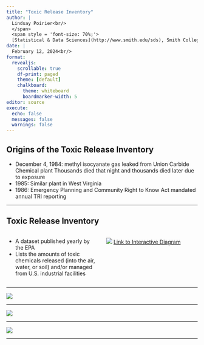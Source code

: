 ```yaml
---
title: "Toxic Release Inventory"
author: |
  Lindsay Poirier<br/>
  </span>
  <span style = 'font-size: 70%;'>
  [Statistical & Data Sciences](http://www.smith.edu/sds), Smith College<br/>
date: |
  February 12, 2024<br/>
format: 
  revealjs:
    scrollable: true
    df-print: paged
    theme: [default]
    chalkboard:
      theme: whiteboard
      boardmarker-width: 5
editor: source
execute:
  echo: false
  messages: false
  warnings: false
---
```



## Origins of the Toxic Release Inventory

-   December 4, 1984: methyl isocyanate gas leaked from Union Carbide Chemical plant
Thousands died that night and thousands died later due to exposure
-   1985: Similar plant in West Virginia
-   1986: Emergency Planning and Community Right to Know Act mandated annual TRI reporting

-----------

## Toxic Release Inventory

::: {.columns}

::: {.column width="50%"}

-   A dataset published yearly by the EPA 
-   Lists the amounts of toxic chemicals released (into the air, water, or soil) and/or managed from U.S. industrial facilities


:::

::: {.column width="50%"}

![](https://www.epa.gov/sites/production/files/2013-06/trimockup.jpg)
[Link to Interactive Diagram](https://www.epa.gov/toxics-release-inventory-tri-program/look-inside-tri-facility)
:::
:::

-----------------

![](img/tri_does.png)

-----------------

![](https://www.epa.gov/system/files/styles/huge/private/images/2022-02/tri_factors_influence_risk.jpg?itok=zW_dfRsD)

-----------------

![](https://www.epa.gov/sites/default/files/2017-09/dq_diagram_for_webpage.jpg)

-----------------
